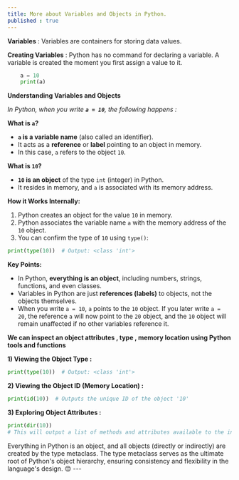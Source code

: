 ```yaml
---
title: More about Variables and Objects in Python.
published : true
---
```


**Variables** : 
Variables are containers for storing data values.

**Creating Variables** :
Python has no command for declaring a variable.
A variable is created the moment you first assign a value to it.
```python
    a = 10
    print(a)
```
**Understanding Variables and Objects** 

_In Python, when you write **`a = 10`**, the following happens :_ 

 **What is `a`?**

*   **`a` is a variable name** (also called an identifier).
*   It acts as a **reference** or **label** pointing to an object in memory.
*   In this case, `a` refers to the object `10`.

 **What is `10`?**

*   **`10` is an object** of the type `int` (integer) in Python.
*   It resides in memory, and `a` is associated with its memory address.

 **How it Works Internally:**

1.  Python creates an object for the value `10` in memory.
2.  Python associates the variable name `a` with the memory address of the `10` object.
3.  You can confirm the type of `10` using `type()`:
```python
print(type(10))  # Output: <class 'int'>
```

**Key Points:** 

*   In Python, **everything is an object**, including numbers, strings, functions, and even classes.
*   Variables in Python are just **references (labels)** to objects, not the objects themselves.
*   When you write `a = 10`, `a` points to the `10` object. If you later write `a = 20`, the reference `a` will now point to the `20` object, and the `10` object will remain unaffected if no other variables reference it.

**We can inspect an object attributes , type , memory location using Python tools and functions**

**1) Viewing the Object Type :**

```python
print(type(10))  # Output: <class 'int'>
```   

**2) Viewing the Object ID (Memory Location) :**
```python
print(id(10))  # Outputs the unique ID of the object '10'
```

**3) Exploring Object Attributes :**
```python
print(dir(10))
# This will output a list of methods and attributes available to the int class, such as bit_length, to_bytes, and more
```
<Callout>
 Everything in Python is an object, and all objects (directly or indirectly) are created by the type metaclass. The type metaclass serves as the ultimate root of Python's object hierarchy, ensuring consistency and flexibility in the language's design. 😊
</Callout>
---